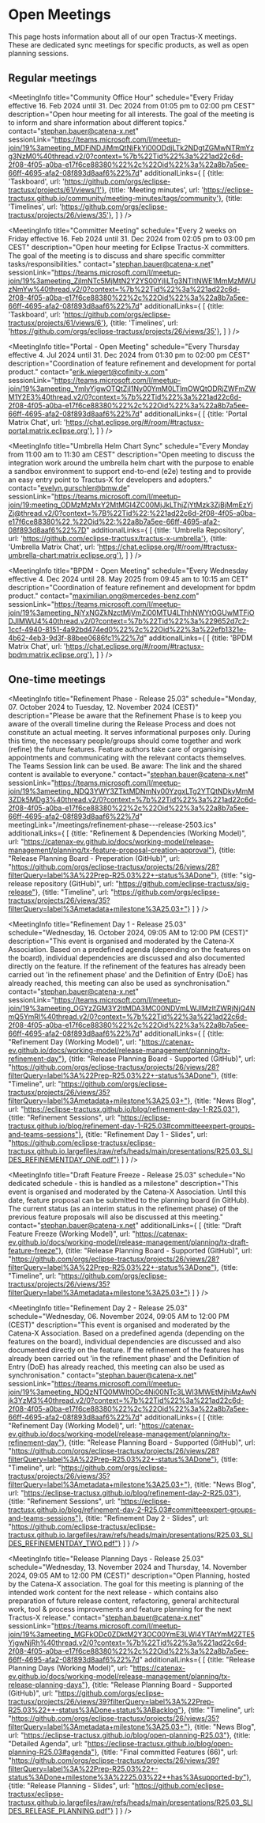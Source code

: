 
# Open Meetings

This page hosts information about all of our open Tractus-X meetings.
These are dedicated sync meetings for specific products, as well as open planning sessions.

## Regular meetings

<MeetingInfo title="EDC Weekly | Extended"
             schedule="Every Tuesday from 10:30 am to 11:00 am CEST"
             description="Open house meeting to support with anything EDC related. You have questions about EDC, problems running/ configuring EDC in your environment or want to know what´s next in EDC and when to expect? This is the place to ask all these questions."
             contact="lars.blaumeiser@cofinity-x.com"
             sessionLink="https://eclipse.zoom.us/j/85945828202?pwd=YODkCen20BOQV9WNJEeNFM8zaOlxo9.1"
/>

<MeetingInfo title="Community Office Hour"
             schedule="Every Friday effective 16. Feb 2024 until 31. Dec 2024 from 01:05 pm to 02:00 pm CEST"
             description="Open hour meeting for all interests. The goal of the meeting is to inform and share information about different topics."
             contact="stephan.bauer@catena-x.net"
             sessionLink="https://teams.microsoft.com/l/meetup-join/19%3ameeting_MDFiNDJjMmQtNjFkYi00ODdjLTk2NDgtZGMwNTRmYzg3NzM0%40thread.v2/0?context=%7b%22Tid%22%3a%221ad22c6d-2f08-4f05-a0ba-e17f6ce88380%22%2c%22Oid%22%3a%22a8b7a5ee-66ff-4695-afa2-08f893d8aaf6%22%7d"
             additionalLinks={
                [
                    {title: 'Taskboard', url: 'https://github.com/orgs/eclipse-tractusx/projects/61/views/1'},
                    {title: 'Meeting minutes', url: 'https://eclipse-tractusx.github.io/community/meeting-minutes/tags/community'},
                    {title: 'Timelines', url: 'https://github.com/orgs/eclipse-tractusx/projects/26/views/35'},
                ]
             }
/>

<MeetingInfo title="NewJoiner - Office Hour"
             schedule="No dedicated schedule - session needs to be requested"
             description="Are you new to Eclipse Tractus-X and looking for your first insights? Join our New Joiner Session to learn the essentials about the project, how to get started, and how you can contribute. This session is designed to help new members understand the key aspects of Eclipse Tractus-X. If you’re interested in joining, please contact Stephan Bauer."
             contact="stephan.bauer@catena-x.net"
             sessionLink="https://teams.microsoft.com/l/meetup-join/19%3ameeting_ZjAzYzVjZGEtZjEwNC00NDI5LWEwODEtN2RhNmI0NDEzNTI2%40thread.v2/0?context=%7b%22Tid%22%3a%221ad22c6d-2f08-4f05-a0ba-e17f6ce88380%22%2c%22Oid%22%3a%22a8b7a5ee-66ff-4695-afa2-08f893d8aaf6%22%7d"
/>

<MeetingInfo title="Committer Meeting"
             schedule="Every 2 weeks on Friday effective 16. Feb 2024 until 31. Dec 2024 from 02:05 pm to 03:00 pm CEST"
             description="Open hour meeting for Eclipse Tractus-X committers. The goal of the meeting is to discuss and share specific committer tasks/responsibilities."
             contact="stephan.bauer@catena-x.net"
             sessionLink="https://teams.microsoft.com/l/meetup-join/19%3ameeting_ZjlmNTc5MjMtN2Y2YS00YjliLTg3NTItNWE1MmMzMWUzNmYw%40thread.v2/0?context=%7b%22Tid%22%3a%221ad22c6d-2f08-4f05-a0ba-e17f6ce88380%22%2c%22Oid%22%3a%22a8b7a5ee-66ff-4695-afa2-08f893d8aaf6%22%7d"
             additionalLinks={
                [
                    {title: 'Taskboard', url: 'https://github.com/orgs/eclipse-tractusx/projects/61/views/6'},
                    {title: 'Timelines', url: 'https://github.com/orgs/eclipse-tractusx/projects/26/views/35'},
                ]
             }
/>

<MeetingInfo title="Portal - Open Meeting"
             schedule="Every Thursday effective 4. Jul 2024 until 31. Dec 2024 from 01:30 pm to 02:00 pm CEST"
             description="Coordination of feature refinement and development for portal product."
             contact="erik.wiegert@cofinity-x.com"
             sessionLink="https://teams.microsoft.com/l/meetup-join/19%3ameeting_YmIyYjgwOTQtZjI1Ny00YmM0LTlmOWQtODRjZWFmZWM1Y2E3%40thread.v2/0?context=%7b%22Tid%22%3a%221ad22c6d-2f08-4f05-a0ba-e17f6ce88380%22%2c%22Oid%22%3a%22a8b7a5ee-66ff-4695-afa2-08f893d8aaf6%22%7d"
             additionalLinks={
                [
                    {title: 'Portal Matrix Chat', url: 'https://chat.eclipse.org/#/room/#tractusx-portal:matrix.eclipse.org'},
                ]
             }
/>

<MeetingInfo title="Umbrella Helm Chart Sync"
             schedule="Every Monday from 11:00 am to 11:30 am CEST"
             description="Open meeting to discuss the integration work around the umbrella helm chart with the purpose to enable a sandbox environment to support end-to-end (e2e) testing and to provide an easy entry point to Tractus-X for developers and adopters."
             contact="evelyn.gurschler@bmw.de"
             sessionLink="https://teams.microsoft.com/l/meetup-join/19:meeting_ODMzMzMxY2MtMGI4ZC00MjJkLThjZjYtMzk3ZjBjMmEzYjZj@thread.v2/0?context=%7B%22Tid%22:%221ad22c6d-2f08-4f05-a0ba-e17f6ce88380%22,%22Oid%22:%22a8b7a5ee-66ff-4695-afa2-08f893d8aaf6%22%7D"
             additionalLinks={
                [
                    {title: 'Umbrella Repository', url: 'https://github.com/eclipse-tractusx/tractus-x-umbrella'},
                    {title: 'Umbrella Matrix Chat', url: 'https://chat.eclipse.org/#/room/#tractusx-umbrella-chart:matrix.eclipse.org'},
                ]
             }
/>

<MeetingInfo title="BPDM - Open Meeting"
             schedule="Every Wednesday effective 4. Dec 2024 until 28. May 2025 from 09:45 am to 10:15 am CET"
             description="Coordination of feature refinement and development for bpdm product."
             contact="maximilian.ong@mercedes-benz.com"
             sessionLink="https://teams.microsoft.com/l/meetup-join/19%3ameeting_NjYxNGZkNzctMjVmZi00MTU4LThhNWYtOGUwMTFiODJlMWU4%40thread.v2/0?context=%7b%22Tid%22%3a%229652d7c2-1ccf-4940-8151-4a92bd474ed0%22%2c%22Oid%22%3a%22efb1321e-4b62-4eb3-9d3f-88bee0686fc1%22%7d"
             additionalLinks={
                [
                    {title: 'BPDM Matrix Chat', url: 'https://chat.eclipse.org/#/room/#tractusx-bpdm:matrix.eclipse.org'},
                ]
             }
/>

<MeetingInfo title="Semantic Model Modelling - Open Meeting"
             schedule="Every Monday effective 6. January 2025 from 15:30 am to 16:30 am CET"
             description="Coordination of the development and alignment of aspect models (sldt-semantic-models) as well as ontologies (sldt-ontology-model)."
             contact="johann.schuetz@catena-x.net"
             sessionLink=""
/>

## One-time meetings

<MeetingInfo title="Refinement Phase - Release 25.03"
             schedule="Monday, 07. October 2024 to Tuesday, 12. November 2024 (CEST)"
             description="Please be aware that the Refinement Phase is to keep you aware of the overall timeline during the Release Process and does not constitute an actual meeting. It serves informational purposes only. During this time, the necessary people/groups should come together and work (refine) the future features. Feature authors take care of organising appointments and communicating with the relevant contacts themselves. The Teams Session link can be used. Be aware: The link and the shared content is available to everyone."
             contact="stephan.bauer@catena-x.net"
             sessionLink="https://teams.microsoft.com/l/meetup-join/19%3ameeting_NDQ3YWY3ZTktMDNmNy00YzgxLTg2YTQtNDkyMmM3ZDk5MDg3%40thread.v2/0?context=%7b%22Tid%22%3a%221ad22c6d-2f08-4f05-a0ba-e17f6ce88380%22%2c%22Oid%22%3a%22a8b7a5ee-66ff-4695-afa2-08f893d8aaf6%22%7d"
             meetingLink="/meetings/refinement-phase---release-2503.ics"
             additionalLinks={
                [
                    {title: "Refinement & Dependencies (Working Model)", url: "https://catenax-ev.github.io/docs/working-model/release-management/planning/tx-feature-proposal-creation-approval"},
                    {title: "Release Planning Board - Preperation (GitHub)", url: "https://github.com/orgs/eclipse-tractusx/projects/26/views/28?filterQuery=label%3A%22Prep-R25.03%22+-status%3ADone"},
                    {title: "sig-release repository (GitHub)", url: "https://github.com/eclipse-tractusx/sig-release"},
                    {title: "Timeline", url: "https://github.com/orgs/eclipse-tractusx/projects/26/views/35?filterQuery=label%3Ametadata+milestone%3A25.03+"}
                ]
             }
/>

<MeetingInfo title="Refinement Day 1 - Release 25.03"
             schedule="Wednesday, 16. October 2024, 09:05 AM to 12:00 PM (CEST)"
             description="This event is organised and moderated by the Catena-X Association. Based on a predefined agenda (depending on the features on the board), individual dependencies are discussed and also documented directly on the feature. If the refinement of the features has already been carried out 'in the refinement phase' and the Definition of Entry (DoE) has already reached, this meeting can also be used as synchronisation."
             contact="stephan.bauer@catena-x.net"
             sessionLink="https://teams.microsoft.com/l/meetup-join/19%3ameeting_OGYzZGM3Y2ItMDA3MC00NDVmLWJlMzItZWRjNjQ4NmQ5YmRl%40thread.v2/0?context=%7b%22Tid%22%3a%221ad22c6d-2f08-4f05-a0ba-e17f6ce88380%22%2c%22Oid%22%3a%22a8b7a5ee-66ff-4695-afa2-08f893d8aaf6%22%7d"
             additionalLinks={
                [
                    {title: "Refinement Day (Working Model)", url: "https://catenax-ev.github.io/docs/working-model/release-management/planning/tx-refinement-day"},
                    {title: "Release Planning Board - Supported (GitHub)", url: "https://github.com/orgs/eclipse-tractusx/projects/26/views/28?filterQuery=label%3A%22Prep-R25.03%22+-status%3ADone"},
                    {title: "Timeline", url: "https://github.com/orgs/eclipse-tractusx/projects/26/views/35?filterQuery=label%3Ametadata+milestone%3A25.03+"},
                    {title: "News Blog", url: "https://eclipse-tractusx.github.io/blog/refinement-day-1-R25.03"},
                    {title: "Refinement Sessions", url: "https://eclipse-tractusx.github.io/blog/refinement-day-1-R25.03#committeeexpert-groups-and-teams-sessions"},
                    {title: "Refinement Day 1 - Slides", url: "https://github.com/eclipse-tractusx/eclipse-tractusx.github.io.largefiles/raw/refs/heads/main/presentations/R25.03_SLIDES_REFINEMENTDAY_ONE.pdf"}
                ]
             }
/>

<MeetingInfo title="Draft Feature Freeze - Release 25.03"
             schedule="No dedicated schedule - this is handled as a milestone"
             description="This event is organised and moderated by the Catena-X Association. Until this date, feature proposal can be submitted to the planning board (in GitHub). The current status (as an interim status in the refinement phase) of the previous feature proposals will also be discussed at this meeting."
             contact="stephan.bauer@catena-x.net"
             additionalLinks={
                [
                    {title: "Draft Feature Freeze (Working Model)", url: "https://catenax-ev.github.io/docs/working-model/release-management/planning/tx-draft-feature-freeze"},
                    {title: "Release Planning Board - Supported (GitHub)", url: "https://github.com/orgs/eclipse-tractusx/projects/26/views/28?filterQuery=label%3A%22Prep-R25.03%22+-status%3ADone"},
                    {title: "Timeline", url: "https://github.com/orgs/eclipse-tractusx/projects/26/views/35?filterQuery=label%3Ametadata+milestone%3A25.03+"}
                ]
             }
/>

<MeetingInfo title="Refinement Day 2 - Release 25.03"
             schedule="Wednesday, 06. November 2024, 09:05 AM to 12:00 PM (CEST)"
             description="This event is organised and moderated by the Catena-X Association. Based on a predefined agenda (depending on the features on the board), individual dependencies are discussed and also documented directly on the feature. If the refinement of the features has already been carried out 'in the refinement phase' and the Definition of Entry (DoE) has already reached, this meeting can also be used as synchronisation."
             contact="stephan.bauer@catena-x.net"
             sessionLink="https://teams.microsoft.com/l/meetup-join/19%3ameeting_NDQzNTQ0MWItODc4Ni00NTc3LWI3MWEtMjhiMzAwNjk3YzM3%40thread.v2/0?context=%7b%22Tid%22%3a%221ad22c6d-2f08-4f05-a0ba-e17f6ce88380%22%2c%22Oid%22%3a%22a8b7a5ee-66ff-4695-afa2-08f893d8aaf6%22%7d"
             additionalLinks={
                [
                    {title: "Refinement Day (Working Model)", url: "https://catenax-ev.github.io/docs/working-model/release-management/planning/tx-refinement-day"},
                    {title: "Release Planning Board - Supported (GitHub)", url: "https://github.com/orgs/eclipse-tractusx/projects/26/views/28?filterQuery=label%3A%22Prep-R25.03%22+-status%3ADone"},
                    {title: "Timeline", url: "https://github.com/orgs/eclipse-tractusx/projects/26/views/35?filterQuery=label%3Ametadata+milestone%3A25.03+"},
                    {title: "News Blog", url: "https://eclipse-tractusx.github.io/blog/refinement-day-2-R25.03"},
                    {title: "Refinement Sessions", url: "https://eclipse-tractusx.github.io/blog/refinement-day-2-R25.03#committeeexpert-groups-and-teams-sessions"},
                    {title: "Refinement Day 2 - Slides", url: "https://github.com/eclipse-tractusx/eclipse-tractusx.github.io.largefiles/raw/refs/heads/main/presentations/R25.03_SLIDES_REFINEMENTDAY_TWO.pdf"}
                ]
             }
/>

<MeetingInfo title="Release Planning Days - Release 25.03"
             schedule="Wednesday, 13. November 2024 and Thursday, 14. November 2024, 09:05 AM to 12:00 PM (CEST)"
             description="Open Planning, hosted by the Catena-X association. The goal for this meeting is planning of the intended work content for the next release - which contains also preparation of future release content, refactoring, general architectural work, tool & process improvements and feature planning for the next Tractus-X release."
             contact="stephan.bauer@catena-x.net"
             sessionLink="https://teams.microsoft.com/l/meetup-join/19%3ameeting_MGFkODc0ZDktM2Y3OC00YmE3LWI4YTAtYmM2ZTE5YjgwNjRh%40thread.v2/0?context=%7b%22Tid%22%3a%221ad22c6d-2f08-4f05-a0ba-e17f6ce88380%22%2c%22Oid%22%3a%22a8b7a5ee-66ff-4695-afa2-08f893d8aaf6%22%7d"
             additionalLinks={
                [
                    {title: "Release Planning Days (Working Model)", url: "https://catenax-ev.github.io/docs/working-model/release-management/planning/tx-release-planning-days"},
                    {title: "Release Planning Board - Supported (GitHub)", url: "https://github.com/orgs/eclipse-tractusx/projects/26/views/39?filterQuery=label%3A%22Prep-R25.03%22++-status%3ADone+status%3ABacklog"},
                    {title: "Timeline", url: "https://github.com/orgs/eclipse-tractusx/projects/26/views/35?filterQuery=label%3Ametadata+milestone%3A25.03+"},
                    {title: "News Blog", url: "https://eclipse-tractusx.github.io/blog/open-planning-R25.03"},
                    {title: "Detailed Agenda", url: "https://eclipse-tractusx.github.io/blog/open-planning-R25.03#agenda"},
                    {title: "Final committed Features (66)", url: "https://github.com/orgs/eclipse-tractusx/projects/26/views/39?filterQuery=label%3A%22Prep-R25.03%22+-status%3ADone+milestone%3A%2225.03%22++has%3Asupported-by"},
                    {title: "Release Planning - Slides", url: "https://github.com/eclipse-tractusx/eclipse-tractusx.github.io.largefiles/raw/refs/heads/main/presentations/R25.03_SLIDES_RELEASE_PLANNING.pdf"}
                ]
             }
/>
